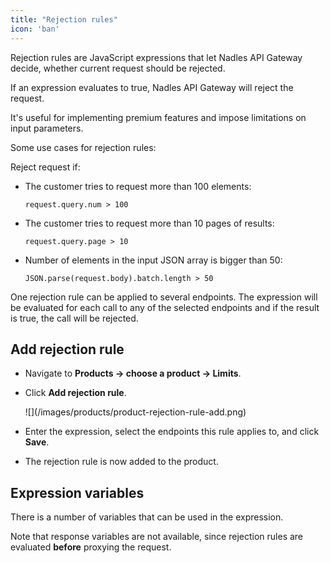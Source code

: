```yaml
---
title: "Rejection rules"
icon: 'ban'
---
```



Rejection rules are JavaScript expressions that let Nadles API Gateway decide, whether current request should be rejected.

If an expression evaluates to true, Nadles API Gateway will reject the request.

It's useful for implementing premium features and impose limitations on input parameters.

Some use cases for rejection rules:

Reject request if:

* The customer tries to request more than 100 elements:

  `request.query.num > 100`
  
* The customer tries to request more than 10 pages of results:
  
  `request.query.page > 10`

* Number of elements in the input JSON array is bigger than 50:
  
  `JSON.parse(request.body).batch.length > 50`


One rejection rule can be applied to several endpoints. The expression will be evaluated for each call to any of the selected endpoints and if the result is true, the call will be rejected.

## Add rejection rule

* Navigate to **Products → choose a product → Limits**.

* Click **Add rejection rule**.

  <Frame>
  ![](/images/products/product-rejection-rule-add.png)
  </Frame>

* Enter the expression, select the endpoints this rule applies to, and click **Save**.

* The rejection rule is now added to the product.

## Expression variables

There is a number of variables that can be used in the expression.

Note that response variables are not available, since rejection rules are evaluated **before** proxying the request.

<ExpressionVariablesRequest />